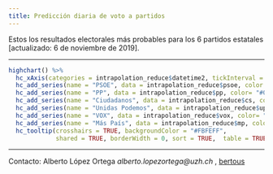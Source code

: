 ```yaml
---
title: Predicción diaria de voto a partidos
---
```


Estos los resultados electorales más probables para los 6 partidos estatales [actualizado: 6 de noviembre de 2019].

_________________


```r


highchart() %>% 
  hc_xAxis(categories = intrapolation_reduce$datetime2, tickInterval = 1) %>% 
  hc_add_series(name = "PSOE", data = intrapolation_reduce$psoe, color = "#E9202C") %>% 
  hc_add_series(name = "PP", data = intrapolation_reduce$pp, color= "#0387D5") %>% 
  hc_add_series(name = "Ciudadanos", data = intrapolation_reduce$cs, color = "#FA5000") %>% 
  hc_add_series(name = "Unidas Podemos", data = intrapolation_reduce$up, color= "#672F6C") %>% 
  hc_add_series(name = "VOX", data = intrapolation_reduce$vox, color= "#32CD32") %>% 
  hc_add_series(name = "Más País", data = intrapolation_reduce$mp, color= "#5ab4ac") %>% 
  hc_tooltip(crosshairs = TRUE, backgroundColor = "#FBFEFF",
             shared = TRUE, borderWidth = 0, sort = TRUE,  table = TRUE)

```

_____

Contacto: Alberto López Ortega _alberto.lopezortega@uzh.ch_ , [bertous](https://twitter.com/bertous)



